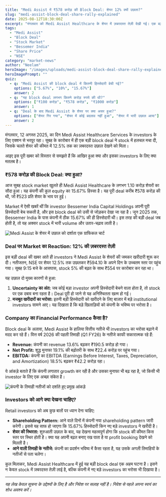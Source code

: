 ```yaml
---
title: "Medi Assist में ₹578 करोड़ की Block Deal: शेयर 12% क्यों उछला?"
slug: "medi-assist-block-deal-share-rally-explained"
date: 2025-08-12T18:30:00Z
excerpt: "मंगलवार को Medi Assist Healthcare के शेयर में ज़बरदस्त तेज़ी देखी गई। एक बड़ी block deal के तहत कंपनी की 15.67% हिस्सेदारी का सौदा हुआ, जिससे investors में उत्साह भर गया।"
tags:
  - "Medi Assist"
  - "Block Deal"
  - "Stock Market"
  - "Bessemer India"
  - "Share Price"
  - "NSE"
category: "market-news"
author: "Neelam"
heroImage: "/images/uploads/medi-assist-block-deal-share-rally-explained/hero-image.jpg"
heroImagePrompt: ""
quiz:
  - q: "Medi Assist की block deal में कितनी हिस्सेदारी बेची गई?"
    options: ["5.67%", "10%", "15.67%"]
    answer: 2
  - q: "यह block deal लगभग कितने करोड़ रुपये की थी?"
    options: ["₹100 करोड़", "₹578 करोड़", "₹1000 करोड़"]
    answer: 1
  - q: "Deal के बाद Medi Assist के शेयर पर क्या असर हुआ?"
    options: ["शेयर गिर गया", "शेयर में कोई बदलाव नहीं हुआ", "शेयर में भारी उछाल आया"]
    answer: 2
---
```


मंगलवार, 12 अगस्त 2025, का दिन Medi Assist Healthcare Services के investors के लिए एक्शन से भरपूर रहा। सुबह के कारोबार में ही एक बड़ी block deal ने stock में हलचल मचा दी, जिसके चलते शेयर की कीमत में 12.5% तक का ज़बरदस्त उछाल देखने को मिला।

आइए इस पूरी खबर को विस्तार से समझते हैं कि आखिर हुआ क्या और इसका investors के लिए क्या मतलब है।

### ₹578 करोड़ की Block Deal: क्या हुआ?

आज सुबह stock market खुलते ही Medi Assist Healthcare के लगभग 1.10 करोड़ शेयरों का सौदा हुआ। यह कंपनी की कुल equity का 15.67% हिस्सा है। यह पूरी deal करीब ₹578 करोड़ की थी, जो ₹523 प्रति शेयर के भाव पर हुई।

Market में ऐसी खबरें थीं कि investor Bessemer India Capital Holdings अपनी पूरी हिस्सेदारी बेच सकती है, और इस block deal को उसी से जोड़कर देखा जा रहा है। जून 2025 तक, Bessemer India के पास कंपनी में ठीक 15.67% की ही हिस्सेदारी थी। इस तरह की बड़ी deal जब होती है, तो यह अक्सर stock में भारी volume और उतार-चढ़ाव लाती है।

![Medi Assist के शेयर में उछाल को दर्शाता एक ग्राफिकल चार्ट](/images/uploads/medi-assist-block-deal-share-rally-explained/price-chart.png)

### Deal पर Market का Reaction: 12% की ज़बरदस्त तेज़ी

इस बड़ी deal की खबर आते ही investors ने Medi Assist के शेयरों की जमकर खरीदारी शुरू कर दी। नतीजतन, NSE पर शेयर 12.5% तक उछलकर ₹594.10 के अपने दिन के उच्चतम स्तर पर पहुंच गया। सुबह 9:15 बजे के आसपास, stock 5% की बढ़त के साथ ₹554 पर कारोबार कर रहा था।

यह उछाल दो मुख्य कारणों से हुआ:
1.  **Uncertainty का अंत:** जब कोई बड़ा investor अपनी हिस्सेदारी बेचने वाला होता है, तो stock पर एक दबाव बना रहता है। Deal पूरी हो जाने से यह अनिश्चितता खत्म हो गई।
2.  **मजबूत खरीदारों का भरोसा:** इतनी बड़ी हिस्सेदारी को खरीदने के लिए बाज़ार में बड़े institutional investors सामने आए। यह दिखाता है कि बड़े खिलाड़ियों को कंपनी के भविष्य पर भरोसा है।

### Company का Financial Performance कैसा है?

Block deal के अलावा, Medi Assist के हालिया वित्तीय नतीजे भी investors का भरोसा बढ़ाने में मदद कर रहे हैं। वित्त वर्ष 2026 की पहली तिमाही (Q1 FY26) के नतीजे काफी सकारात्मक रहे हैं:

*   **Revenue:** कंपनी का revenue 13.6% बढ़कर ₹190.5 करोड़ हो गया।
*   **Net Profit:** शुद्ध मुनाफा 19.1% की बढ़ोतरी के साथ ₹22.4 करोड़ पर पहुंच गया।
*   **EBITDA:** कंपनी का EBITDA (Earnings Before Interest, Taxes, Depreciation, and Amortization) 18.5% बढ़कर ₹42.2 करोड़ रहा।

ये आंकड़े बताते हैं कि कंपनी लगातार growth कर रही है और उसका मुनाफा भी बढ़ रहा है, जो किसी भी investor के लिए एक अच्छा संकेत है।

![कंपनी के तिमाही नतीजों को दर्शाते हुए प्रमुख आंकड़े](/images/uploads/medi-assist-block-deal-share-rally-explained/financial-highlights.png)

### Investors को आगे क्या देखना चाहिए?

Retail investors को अब कुछ बातों पर ध्यान देना चाहिए:

*   **Shareholding Pattern:** आने वाले दिनों में कंपनी नया shareholding pattern जारी करेगी। इससे यह साफ हो जाएगा कि 15.67% हिस्सेदारी किन नए बड़े investors ने खरीदी है।
*   **शेयर की स्थिरता:** शुरुआती उछाल के बाद, यह देखना महत्वपूर्ण होगा कि stock की कीमत किस स्तर पर स्थिर होती है। क्या यह अपनी बढ़त बनाए रख पाता है या profit booking देखने को मिलती है।
*   **आने वाली तिमाही के नतीजे:** कंपनी का प्रदर्शन भविष्य में कैसा रहता है, यह उसके अगली तिमाहियों के नतीजों से पता चलेगा।

कुल मिलाकर, Medi Assist Healthcare में हुई यह बड़ी block deal एक अहम घटना है। इसने न केवल stock में ज़बरदस्त तेज़ी लाई है, बल्कि कंपनी में नए बड़े investors का भरोसा भी दिखाया है।

---
*यह लेख केवल सूचना के उद्देश्यों के लिए है और निवेश पर सलाह नहीं है। निवेश से पहले अपना स्वयं का शोध अवश्य करें।*